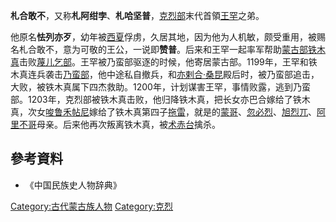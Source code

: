'''札合敢不'''，又称'''札阿绀孛'''、'''札哈坚普'''，[[克烈部|克烈部]]末代首領[[王汗|王罕]]之弟。

他原名'''怯列亦歹'''，幼年被[[西夏|西夏]]俘虏，久居其地，因为他为人机敏，颇受重用，被赐名札合敢不，意为可敬的王公，一说即'''赞普'''。后来和王罕一起率军帮助[[蒙古部|蒙古部]][[铁木真|铁木真]]击败[[蔑儿乞部|蔑儿乞部]]。王罕被乃蛮部驱逐的时候，他寄居蒙古部。1199年，王罕和铁木真连兵袭击[[乃蛮部|乃蛮部]]，他中途私自撤兵，和[[桑昆|亦剌合·桑昆]]殿后时，被乃蛮部追击，大败，被铁木真属下四杰救助。1200年，计划谋害王罕，事情败露，逃到乃蛮部。1203年，克烈部被铁木真击败，他归降铁木真，把长女亦巴合嫁给了铁木真，次女[[唆鲁禾帖尼|唆鲁禾帖尼]]嫁给了铁木真第四子[[拖雷|拖雷]]，就是的[[蒙哥|蒙哥]]、[[忽必烈|忽必烈]]、[[旭烈兀|旭烈兀]]、[[阿里不哥|阿里不哥]]母亲。后来他再次叛离铁木真，被[[术赤台|术赤台]]擒杀。

== 參考資料 ==
* 《中国民族史人物辞典》

[[Category:古代蒙古族人物|Category:古代蒙古族人物]]
[[Category:克烈|Category:克烈]]